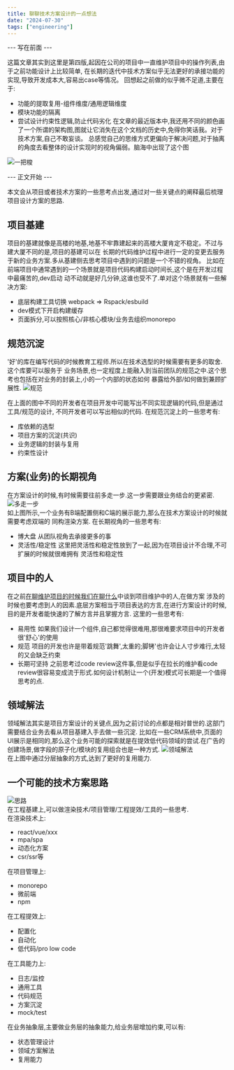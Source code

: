 ```yaml
---
title: 聊聊技术方案设计的一点想法
date: "2024-07-30"
tags: ["engineering"]
---
```


--- 写在前面 ---  

这篇文章其实到这里是第四版,起因在公司的项目中一直维护项目中的操作列表,由于之前功能设计上比较简单,
在长期的迭代中技术方案似乎无法更好的承接功能的实现,导致开发成本大,容易出case等情况。
回想起之前做的似乎微不足道,主要在于:
* 功能的提取复用-组件维度/通用逻辑维度
* 模块功能的隔离
* 尝试设计约束性逻辑,防止代码劣化 
在文章的最近版本中,我还用不同的颜色画了一个所谓的架构图,图就让它消失在这个文档的历史中,免得你笑话我。对于技术方案,自己不敢妄谈。
总感觉自己的思维方式更偏向于解决问题,对于抽离的角度去看整体的设计实现时的视角偏弱。脑海中出现了这个图  

![一把梭](/static/images/thoughtStatic/codeRefactor/jquery.png)  

--- 正文开始 ---     

本文会从项目或者技术方案的一些思考点出发,通过对一些关键点的阐释最后梳理项目设计方案的思路. 

## 项目基建
项目的基建就像是高楼的地基,地基不牢靠建起来的高楼大厦肯定不稳定。不过与建大厦不同的是,项目的基建可以在
长期的代码维护过程中进行一定的变更去服务于新的业务方案.多从基建侧去思考项目中遇到的问题是一个不错的视角。
比如在前端项目中通常遇到的一个场景就是项目代码构建启动时间长,这个是在开发过程中最痛苦的,dev启动
动不动就是好几分钟,这谁也受不了.单对这个场景就有一些解决方案:
* 底层构建工具切换 webpack => Rspack/esbuild
* dev模式下开启构建缓存
* 页面拆分,可以按照核心/非核心模块/业务去组织monorepo


## 规范沉淀
'好'的库在编写代码的时候教育工程师.所以在技术选型的时候需要有更多的取舍.这个库要可以服务于
业务场景,也一定程度上能融入到当前团队的规范之中.这个思考也包括在对业务的封装上,小的一个内部的状态如何
暴露给外部/如何做到兼顾扩展性.
![规范](/static/images/thoughtStatic/codeRefactor/rule.jpg)  

在上面的图中不同的开发者在项目开发中可能写出不同实现逻辑的代码,但是通过工具/规范的设计,
不同开发者可以写出相似的代码.
在规范沉淀上的一些思考有:
* 库依赖的选型
* 项目方案的沉淀(共识)
* 业务逻辑的封装与复用
* 约束性设计 

## 方案(业务)的长期视角
在方案设计的时候,有时候需要往前多走一步.这一步需要跟业务结合的更紧密.
![多走一步](/static/images/thoughtStatic/codeRefactor/doMore.jpg)  
如上图所示,一个业务有B端配置侧和C端的展示能力,那么在技术方案设计的时候就需要考虑双端的
同构渲染方案.
在长期视角的一些思考有:
* 博大盘 从团队视角去承接更多的事
* 灵活性/稳定性 这里把灵活性和稳定性放到了一起,因为在项目设计不合理,不可扩展的时候就很难拥有
灵活性和稳定性

## 项目中的人
在之前[在聊维护项目的时候我们在聊什么](https://icantunderstand.github.io/blogNew/blog/thought/organizeCode)中谈到项目维护中的人,在做方案
涉及的时候也要考虑到人的因素.底层方案相当于项目表达的方言,在进行方案设计的时候,目的是开发者能快速的了解方言并且掌握方言.
这里的一些思考有:
* 易用性 如果我们设计一个组件,自己都觉得很难用,那很难要求项目中的开发者很'舒心'的使用
* 规范 项目的开发也许是带着规范'跳舞',太重的;脚铐'也许会让人寸步难行,太轻的又会缺乏约束
* 长期可坚持 之前思考过code review这件事,但是似乎在拉长的维护看code review很容易变成流于形式.如何设计机制让一个(开发)模式可长期是一个值得思考的点.

## 领域解法
领域解法其实是项目方案设计的关键点,因为之前讨论的点都是相对普世的.这部门需要结合业务去看从项目基建入手去做一些沉淀.
比如在一些CRM系统中,页面的UI展示是相同的,那么这个业务可能的探索就是在提效低代码领域的尝试.在广告的创建场景,做字段的原子化/模块的复用组合也是一种方式.
![领域解法](/static/images/thoughtStatic/codeRefactor/field.jpg)  
在上图中通过分层抽象的方式,达到了更好的复用能力.

## 一个可能的技术方案思路  
![思路](/static/images/thoughtStatic/codeRefactor/map.jpg)  
在工程基建上,可以做渲染技术/项目管理/工程提效/工具的一些思考.  
在渲染技术上:
* react/vue/xxx
* mpa/spa
* 动态化方案
* csr/ssr等  

在项目管理上:
* monorepo
* 微前端
* npm  

在工程提效上:
* 配置化
* 自动化
* 低代码/pro low code  

在工具能力上:
* 日志/监控
* 通用工具
* 代码规范
* 方案沉淀
* mock/test  

在业务抽象层,主要做业务层的抽象能力,给业务层增加约束,可以有:
* 状态管理设计
* 领域方案解法
* 复用能力  






